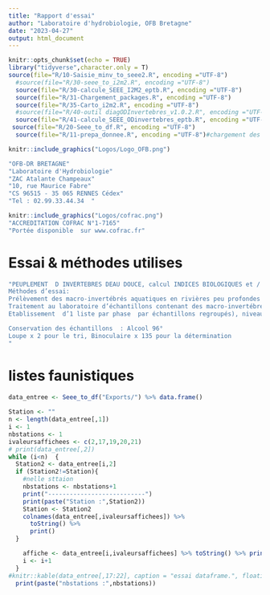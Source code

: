 ```yaml
---
title: "Rapport d'essai"
author: "Laboratoire d'hydrobiologie, OFB Bretagne"
date: "2023-04-27"
output: html_document
---
```



```r
knitr::opts_chunk$set(echo = TRUE)
library("tidyverse",character.only = T)
source(file="R/10-Saisie_minv_to_seee2.R", encoding ="UTF-8")
  #source(file="R/30-seee_to_i2m2.R", encoding ="UTF-8")
  source(file="R/30-calcule_SEEE_I2M2_eptb.R", encoding ="UTF-8")
  source(file="R/31-Chargement_packages.R", encoding ="UTF-8")
  source(file="R/35-Carto_i2m2.R", encoding ="UTF-8")
  #source(file="R/40-outil diagODInvertebres_v1.0.2.R", encoding ="UTF-8")
  source(file="R/41-calcule_SEEE_ODinvertebres_eptb.R", encoding ="UTF-8")
 source(file="R/20-Seee_to_df.R", encoding ="UTF-8")
  source(file="R/11-prepa_donnee.R", encoding ="UTF-8")#chargement des packages
```


```r

knitr::include_graphics("Logos/Logo_OFB.png")

"OFB-DR BRETAGNE"
"Laboratoire d'Hydrobiologie"  
"ZAC Atalante Champeaux"
"10, rue Maurice Fabre"
"CS 96515 - 35 065 RENNES Cédex"
"Tel : 02.99.33.44.34  "

knitr::include_graphics("Logos/cofrac.png")
"ACCREDITATION COFRAC N°1-7165"  
"Portée disponible  sur www.cofrac.fr"  
```
# Essai & méthodes utilises
```r

"PEUPLEMENT  D INVERTEBRES DEAU DOUCE, calcul INDICES BIOLOGIQUES et / ou METRIQUES (si demandé, outil utilisé et sa version)
Méthodes d’essai: 
Prélèvement des macro-invertébrés aquatiques en rivières peu profondes Norme NF T 90-333 (septembre 2016),
Traitement au laboratoire d’échantillons contenant des macro-invertébrés de cours d’eau Norme NF T 90-388 (Décembre 2020)
Etablissement  d’1 liste par phase  par échantillons regroupés), niveau de détermination taxonomique genre (option B), abondance estimée par taxon (option 2)

Conservation des échantillons  : Alcool 96°
Loupe x 2 pour le tri, Binoculaire x 135 pour la détermination
"
```


# listes faunistiques

```r
data_entree <- Seee_to_df("Exports/") %>% data.frame() 
  
Station <- ""
n <- length(data_entree[,1])
i <- 1
nbstations <- 1
ivaleursaffichees <- c(2,17,19,20,21)
# print(data_entree[,2])
while (i<n)  {
  Station2 <- data_entree[i,2]
  if (Station2!=Station){
    #nelle sttaion
    nbstations <- nbstations+1
    print("---------------------------")
    print(paste("Station :",Station2))
    Station <- Station2
    colnames(data_entree[,ivaleursaffichees]) %>% 
      toString() %>% 
      print()
  }

    affiche <- data_entree[i,ivaleursaffichees] %>% toString() %>% print()
    i <- i+1
  }
#knitr::kable(data_entree[,17:22], caption = "essai dataframe.", floating.environment="sidewaystable")
  print(paste("nbstations :",nbstations))
```


